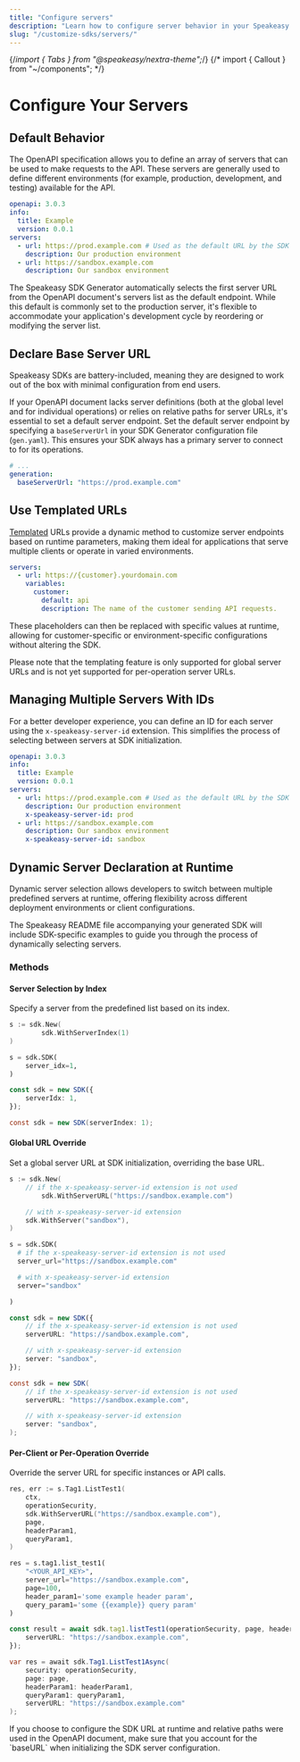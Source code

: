 ```yaml
---
title: "Configure servers"
description: "Learn how to configure server behavior in your Speakeasy client SDKs. Customize URLs, define multiple servers, and use templated URLs."
slug: "/customize-sdks/servers/"
---
```


{/*import { Tabs } from "@speakeasy/nextra-theme";*/}
{/* import { Callout } from "~/components"; */}

# Configure Your Servers

## Default Behavior

The OpenAPI specification allows you to define an array of servers that can be used to make requests to the API. These servers are generally used to define different environments (for example, production, development, and testing) available for the API.

```yaml
openapi: 3.0.3
info:
  title: Example
  version: 0.0.1
servers:
  - url: https://prod.example.com # Used as the default URL by the SDK
    description: Our production environment
  - url: https://sandbox.example.com
    description: Our sandbox environment
```

The Speakeasy SDK Generator automatically selects the first server URL from the OpenAPI document's servers list as the default endpoint. While this default is commonly set to the production server, it's flexible to accommodate your application's development cycle by reordering or modifying the server list.

## Declare Base Server URL

Speakeasy SDKs are battery-included, meaning they are designed to work out of the box with minimal configuration from end users.

If your OpenAPI document lacks server definitions (both at the global level and for individual operations) or relies on relative paths for server URLs, it's essential to set a default server endpoint. Set the default server endpoint by specifying a `baseServerUrl` in your SDK Generator configuration file (`gen.yaml`). This ensures your SDK always has a primary server to connect to for its operations.

```yaml
# ...
generation:
  baseServerUrl: "https://prod.example.com"
```

## Use Templated URLs

[Templated](https://spec.openapis.org/oas/v3.0.3#server-object) URLs provide a dynamic method to customize server endpoints based on runtime parameters, making them ideal for applications that serve multiple clients or operate in varied environments.

```yaml
servers:
  - url: https://{customer}.yourdomain.com
    variables:
      customer:
        default: api
        description: The name of the customer sending API requests.
```

These placeholders can then be replaced with specific values at runtime, allowing for customer-specific or environment-specific configurations without altering the SDK.

<div className="Callout" data-title="NOTE" data-variant="info">
  Please note that the templating feature is only supported for global server
  URLs and is not yet supported for per-operation server URLs.
</div>

## Managing Multiple Servers With IDs

For a better developer experience, you can define an ID for each server using the `x-speakeasy-server-id` extension. This simplifies the process of selecting between servers at SDK initialization.

```yaml
openapi: 3.0.3
info:
  title: Example
  version: 0.0.1
servers:
  - url: https://prod.example.com # Used as the default URL by the SDK
    description: Our production environment
    x-speakeasy-server-id: prod
  - url: https://sandbox.example.com
    description: Our sandbox environment
    x-speakeasy-server-id: sandbox
```

## Dynamic Server Declaration at Runtime

Dynamic server selection allows developers to switch between multiple predefined servers at runtime, offering flexibility across different deployment environments or client configurations.

<div className="Callout" data-title="NOTE" data-variant="info">
  The Speakeasy README file accompanying your generated SDK will include
  SDK-specific examples to guide you through the process of dynamically
  selecting servers.
</div>

### Methods

#### Server Selection by Index

Specify a server from the predefined list based on its index.

<div className="Tabs" data-items="['Go', 'Python', 'TS', 'C#']">
  <div className="TabsTab">

```go
s := sdk.New(
		sdk.WithServerIndex(1)
)
```

  </div>
  <div className="TabsTab">

```python
s = sdk.SDK(
    server_idx=1,
)
```

  </div>
  <div className="TabsTab">

```typescript
const sdk = new SDK({
    serverIdx: 1,
});
```

  </div>
  <div className="TabsTab">

```csharp
const sdk = new SDK(serverIndex: 1);
```

  </div>
</div>

#### Global URL Override

Set a global server URL at SDK initialization, overriding the base URL.

<div className="Tabs" data-items="['Go', 'Python', 'TS', 'C#']">
  <div className="TabsTab">

```go
s := sdk.New(
    // if the x-speakeasy-server-id extension is not used
		sdk.WithServerURL("https://sandbox.example.com")

    // with x-speakeasy-server-id extension
    sdk.WithServer("sandbox"),
)
```

  </div>
  <div className="TabsTab">

```python
s = sdk.SDK(
  # if the x-speakeasy-server-id extension is not used
  server_url="https://sandbox.example.com"

  # with x-speakeasy-server-id extension
  server="sandbox"

)
```

  </div>
  <div className="TabsTab">

```typescript
const sdk = new SDK({
    // if the x-speakeasy-server-id extension is not used
    serverURL: "https://sandbox.example.com",

    // with x-speakeasy-server-id extension
    server: "sandbox",
});
```

  </div>
  <div className="TabsTab">

```csharp
const sdk = new SDK(
    // if the x-speakeasy-server-id extension is not used
    serverURL: "https://sandbox.example.com",

    // with x-speakeasy-server-id extension
    server: "sandbox",
);
```

  </div>
</div>

#### Per-Client or Per-Operation Override

Override the server URL for specific instances or API calls.

<div className="Tabs" data-items="['Go', 'Python', 'TS', 'C#']">
  <div className="TabsTab">

```go
res, err := s.Tag1.ListTest1(
    ctx,
    operationSecurity,
    sdk.WithServerURL("https://sandbox.example.com"),
    page,
    headerParam1,
    queryParam1,
)
```

  </div>
  <div className="TabsTab">

```python
res = s.tag1.list_test1(
    "<YOUR_API_KEY>",
    server_url="https://sandbox.example.com",
    page=100,
    header_param1='some example header param',
    query_param1='some {{example}} query param'
)
```

  </div>
  <div className="TabsTab">

```typescript
const result = await sdk.tag1.listTest1(operationSecurity, page, headerParam1, queryParam1, {
    serverURL: "https://sandbox.example.com",
});
```

  </div>
  <div className="TabsTab">

```csharp
var res = await sdk.Tag1.ListTest1Async(
    security: operationSecurity,
    page: page,
    headerParam1: headerParam1,
    queryParam1: queryParam1,
    serverURL: "https://sandbox.example.com"
);
```

  </div>
</div>

<div className="Callout" data-title="CAUTION" data-variant="warning">
  If you choose to configure the SDK URL at runtime and relative paths were used
  in the OpenAPI document, make sure that you account for the `baseURL` when
  initializing the SDK server configuration.
</div>

